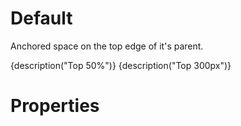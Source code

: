 
<Meta title="Components|Top" component={Top} />

# Default

Anchored space on the top edge of it's parent.

<Preview>
	<Story name="Default (%)">
		<ViewPort>
			<Top style={green} size="50%">
				{description("Top 50%")}
			</Top>
		</ViewPort>
	</Story>
	<Story name="Default (px)">
		<ViewPort>
			<Top style={green} size={300}>
				{description("Top 300px")}
			</Top>
		</ViewPort>
	</Story>
</Preview>

# Properties

<Props of={Top} />
